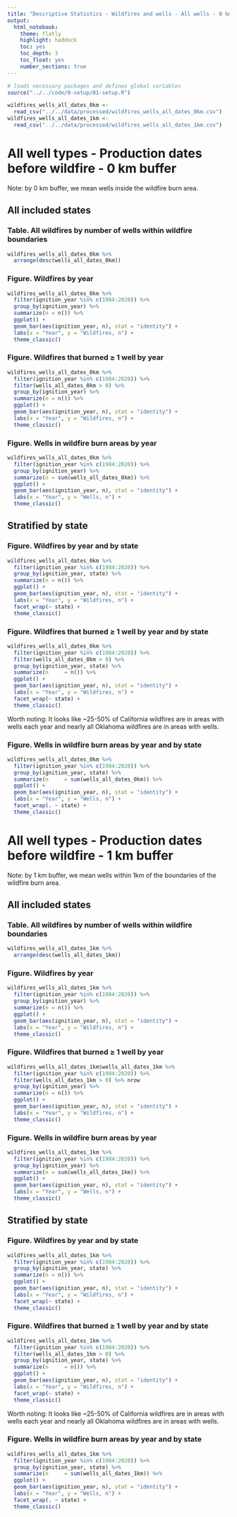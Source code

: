 ```yaml
---
title: "Descriptive Statistics - Wildfires and wells - All wells - 0 km buffer"
output:
  html_notebook:
    theme: flatly
    highlight: haddock 
    toc: yes
    toc_depth: 3
    toc_float: yes
    number_sections: true
---
```


```r
# loads necessary packages and defines global variables
source("../../code/0-setup/01-setup.R")
```

```r
wildfires_wells_all_dates_0km <-
  read_csv("../../data/processed/wildfires_wells_all_dates_0km.csv")
wildfires_wells_all_dates_1km <-
  read_csv("../../data/processed/wildfires_wells_all_dates_1km.csv")
```

# All well types - Production dates before wildfire - 0 km buffer

Note: by 0 km buffer, we mean wells inside the wildfire burn area.

## All included states

### Table. All wildfires by number of wells within wildfire boundaries

```r
wildfires_wells_all_dates_0km %>% 
  arrange(desc(wells_all_dates_0km))
```

### Figure. Wildfires by year

```r
wildfires_wells_all_dates_0km %>% 
  filter(ignition_year %in% c(1984:2020)) %>% 
  group_by(ignition_year) %>% 
  summarize(n = n()) %>% 
  ggplot() +
  geom_bar(aes(ignition_year, n), stat = "identity") +
  labs(x = "Year", y = "Wildfires, n") +
  theme_classic()
```

### Figure. Wildfires that burned ≥ 1 well by year

```r
wildfires_wells_all_dates_0km %>% 
  filter(ignition_year %in% c(1984:2020)) %>% 
  filter(wells_all_dates_0km > 0) %>% 
  group_by(ignition_year) %>% 
  summarize(n = n()) %>% 
  ggplot() +
  geom_bar(aes(ignition_year, n), stat = "identity") +
  labs(x = "Year", y = "Wildfires, n") +
  theme_classic()
```

### Figure. Wells in wildfire burn areas by year

```r
wildfires_wells_all_dates_0km %>% 
  filter(ignition_year %in% c(1984:2020)) %>% 
  group_by(ignition_year) %>% 
  summarize(n = sum(wells_all_dates_0km)) %>% 
  ggplot() +
  geom_bar(aes(ignition_year, n), stat = "identity") +
  labs(x = "Year", y = "Wells, n") +
  theme_classic()
```

## Stratified by state

### Figure. Wildfires by year and by state

```r
wildfires_wells_all_dates_0km %>% 
  filter(ignition_year %in% c(1984:2020)) %>% 
  group_by(ignition_year, state) %>% 
  summarize(n = n()) %>% 
  ggplot() +
  geom_bar(aes(ignition_year, n), stat = "identity") +
  labs(x = "Year", y = "Wildfires, n") +
  facet_wrap(~ state) +
  theme_classic()
```

### Figure. Wildfires that burned ≥ 1 well by year and by state

```r
wildfires_wells_all_dates_0km %>% 
  filter(ignition_year %in% c(1984:2020)) %>% 
  filter(wells_all_dates_0km > 0) %>% 
  group_by(ignition_year, state) %>% 
  summarize(n     = n()) %>% 
  ggplot() +
  geom_bar(aes(ignition_year, n), stat = "identity") +
  labs(x = "Year", y = "Wildfires, n") +
  facet_wrap(~ state) +
  theme_classic()
```

Worth noting: It looks like \~25-50% of California wildfires are in areas with wells each year and nearly all Oklahoma wildfires are in areas with wells.

### Figure. Wells in wildfire burn areas by year and by state

```r
wildfires_wells_all_dates_0km %>% 
  filter(ignition_year %in% c(1984:2020)) %>% 
  group_by(ignition_year, state) %>% 
  summarize(n     = sum(wells_all_dates_0km)) %>% 
  ggplot() +
  geom_bar(aes(ignition_year, n), stat = "identity") +
  labs(x = "Year", y = "Wells, n") +
  facet_wrap(. ~ state) +
  theme_classic()
```

# All well types - Production dates before wildfire - 1 km buffer

Note: by 1 km buffer, we mean wells within 1km of the boundaries of the wildfire burn area.

## All included states

### Table. All wildfires by number of wells within wildfire boundaries

```r
wildfires_wells_all_dates_1km %>% 
  arrange(desc(wells_all_dates_1km))
```

### Figure. Wildfires by year

```r
wildfires_wells_all_dates_1km %>% 
  filter(ignition_year %in% c(1984:2020)) %>% 
  group_by(ignition_year) %>% 
  summarize(n = n()) %>% 
  ggplot() +
  geom_bar(aes(ignition_year, n), stat = "identity") +
  labs(x = "Year", y = "Wildfires, n") +
  theme_classic()
```

### Figure. Wildfires that burned ≥ 1 well by year

```r
wildfires_wells_all_dates_1km$wells_all_dates_1km %>% 
  filter(ignition_year %in% c(1984:2020)) %>% 
  filter(wells_all_dates_1km > 0) %>% nrow
  group_by(ignition_year) %>% 
  summarize(n = n()) %>% 
  ggplot() +
  geom_bar(aes(ignition_year, n), stat = "identity") +
  labs(x = "Year", y = "Wildfires, n") +
  theme_classic()
```

### Figure. Wells in wildfire burn areas by year

```r
wildfires_wells_all_dates_1km %>% 
  filter(ignition_year %in% c(1984:2020)) %>% 
  group_by(ignition_year) %>% 
  summarize(n = sum(wells_all_dates_1km)) %>% 
  ggplot() +
  geom_bar(aes(ignition_year, n), stat = "identity") +
  labs(x = "Year", y = "Wells, n") +
  theme_classic()
```

## Stratified by state

### Figure. Wildfires by year and by state

```r
wildfires_wells_all_dates_1km %>% 
  filter(ignition_year %in% c(1984:2020)) %>% 
  group_by(ignition_year, state) %>% 
  summarize(n = n()) %>% 
  ggplot() +
  geom_bar(aes(ignition_year, n), stat = "identity") +
  labs(x = "Year", y = "Wildfires, n") +
  facet_wrap(~ state) +
  theme_classic()
```

### Figure. Wildfires that burned ≥ 1 well by year and by state

```r
wildfires_wells_all_dates_1km %>% 
  filter(ignition_year %in% c(1984:2020)) %>% 
  filter(wells_all_dates_1km > 0) %>% 
  group_by(ignition_year, state) %>% 
  summarize(n     = n()) %>% 
  ggplot() +
  geom_bar(aes(ignition_year, n), stat = "identity") +
  labs(x = "Year", y = "Wildfires, n") +
  facet_wrap(~ state) +
  theme_classic()
```

Worth noting: It looks like \~25-50% of California wildfires are in areas with wells each year and nearly all Oklahoma wildfires are in areas with wells.

### Figure. Wells in wildfire burn areas by year and by state

```r
wildfires_wells_all_dates_1km %>% 
  filter(ignition_year %in% c(1984:2020)) %>% 
  group_by(ignition_year, state) %>% 
  summarize(n     = sum(wells_all_dates_1km)) %>% 
  ggplot() +
  geom_bar(aes(ignition_year, n), stat = "identity") +
  labs(x = "Year", y = "Wells, n") +
  facet_wrap(. ~ state) +
  theme_classic()
```
